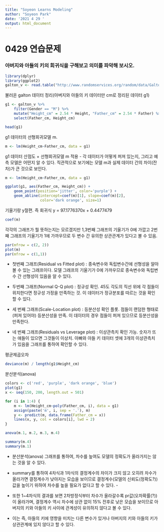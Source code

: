 ```yaml
---
title: "Soyeon Learns Modeling"
author: "Soyeon Park"
date: '2021 4 29 '
output: html_document
---
```


# 0429 연습문제
### 아버지와 아들의 키의 회귀식을 구해보고 의미를 파악해 보시오.


```r
library(dplyr)
library(ggplot2)
galton_v <- read.table("http://www.randomservices.org/random/data/Galton.txt", sep = "", header = T)
```


불러온 galton 데이터 정리(아버지와 아들의 키 데이터만 cm로 정리된 데이터 g1)

```r
g1 <- galton_v %>% 
    filter(Gender == "M") %>% 
    mutate("Height_cm" = 2.54 * Height, "Father_cm" = 2.54 * Father) %>% 
    select(Father_cm, Height_cm)

head(g1)
```

g1 데이터의 선형회귀모델 m.

```r
m <- lm(Height_cm~Father_cm, data = g1)

```

g1 데이터 산점도 + 선형회귀모델 m 적용 - 각 데이터가 어떻게 퍼져 있는지, 그리고 예측 모델은 어떤지 알 수 있다. 직관적으로 보기에는 모델 m과 실제 데이터 간의 차이(잔차)가 큰 것으로 보인다.

```r

m <- lm(Height_cm~Father_cm, data = g1)

ggplot(g1, aes(Father_cm, Height_cm)) +
    geom_point(position='jitter', color='purple') +
    geom_abline(intercept=coef(m)[1], slope=coef(m)[2], 
                color='dark orange', size=1)


```

기울기랑 y절편. 즉 회귀식 y =  97.1776370x + 0.4477479

```r
coef(m) 
```


각각의 그래프가 뭘 뜻하는지는 모르겠지만 1,3번째 그래프의 기울기가 0에 가깝고 2번째 그래프의 기울기가 1에 가까우므로 두 변수 간 유의한 상관관계가 있다고 볼 수 있음.
```r
par(mfrow = c(2, 2))
plot(m)
par(mfrow = c(1,1))
```
  - 첫번째 그래프(Residual vs Fitted plot) : 종속변수와 독립변수간에 선형성을 알아볼 수 있는 그래프이다. 모델 그래프의 기울기가 0에 가까우므로 종속변수와 독립변수 간 선형성이 있음을 알 수 있다.
  
  - 두번째 그래프(Normal Q-Q plot) :  정규성 확인. 45도 각도의 직선 위에 각 점들이 위치한다면 정규성 가정을 만족하는 것. 이 데이터가 정규분포를 따르는 것을 확인할 수 있다.
  
  - 세 번째 그래프(Scale-Location plot) : 등분산성 확인 플롯. 점들이 랜덤한 형태로(퍼져 있어야) 등분산성을 만족. 이 데이터의 경우 점들이 퍼져 있으므로 등분산성을 만족한다.
  
  - 네 번째 그래프(Residuals vs Leverage plot) : 이상관측치 확인 가능. 숫자가 뜨는 애들이 있으면 그것들이  이상치. 아빠와 아들 키 데이터 셋에 3개의 이상관측치가 있음을 그래프를 통하여 확인할 수 있다.

평균제곱오차
```r
deviance(m) / length(g1$Height_cm)
```

분산분석(anova)

```r
colors <- c('red', 'purple', 'dark orange', 'blue')
plot(g1)
x <- seq(150, 200, length.out = 501) 

for (i in 1:4) {
    m <- lm(Height_cm~poly(Father_cm, i), data = g1)
    assign(paste('m', i, sep = '.'), m)
    y <- predict(m, data.frame(Father_cm = x))
    lines(x, y, col = colors[i], lwd = 2)
}

anova(m.1, m.2, m.3, m.4)

summary(m.4)
summary(m.1)
```

 - 분산분석(anova) 그래프를 통하여, 차수를 높여도 모델의 정확도가 올라가지는 않는 것을 알 수 있다.

 - summary를 통하여 4차식과 1차식의 결정계수의 차이가 크지 않고 오히려 차수가 올라가면 결정계수가 낮아지는 모습을 보이므로 결정계수(모델의 신뢰도(정확도?))값을 높이기 위하여 차수를 높을 필요가 없다고 할 수 있다.  -  
 - 또한 1~4차식의 결과를 보면 2차방정식부터 차수가 올라갈수록 pr값(오차확률(?))이 올라가며, 결정계수 역시 차수에 상관 없이 15% 전후로 낮은 모습을 보이므로 아버지의 키와 아들의 키 사이에 관계성이 유의하지 않다고 볼 수 있다.
 
 - 이는 즉, 아들의 키에 영향을 미치는 다른 변수가 있거나 아버지의 키와 아들의 키가 상관관계에 있지 않다고 할 수 있다.


```r




```







